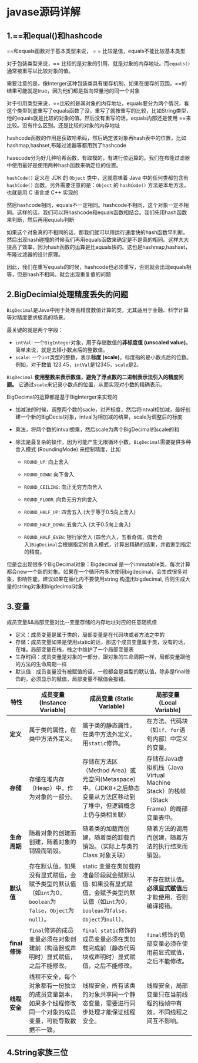 # javase源码详解

## 1.==和equal()和hashcode

==和equals函数对于基本类型来说， = = 比较是值，equals不能比较基本类型

对于包装类型来说，== 比较的是对象的引用，就是对象的内存地址。而`equals()`通常被重写以比较对象的值。

需要注意的是，像Interger这种包装类具有缓存机制，如果在缓存的范围，==的结果可能就是true，因为他们都是指向常量池的同一个对象

对于引用类型来说，==比较的是其对象的内存地址，equals要分为两个情况，看这个类型到底重写了equals函数了没，重写了就按重写的比较，比如String类型，他的equals就是比较的对象的值。然后没有重写的话，equals内部还是使用 ==来比较。没有什么区别。还是比较的对象的内存地址



hashcode函数的作用是获取哈希码，然后确定该对象再hash表中的位置，比如hashmap,hashset,布隆过滤器等都用到了hashcode

hasecode分为好几种哈希函数，有取模的，有进行位运算的。我们在布隆过滤器中使用最好是使用两种hash函数来确定位的位置。

`hashCode()` 定义在 JDK 的 `Object` 类中，这就意味着 Java 中的任何类都包含有 `hashCode()` 函数。另外需要注意的是：`Object` 的 `hashCode()` 方法是本地方法，也就是用 C 语言或 C++ 实现的

然后hashcode相同，equals不一定相同。hashcode不相同，这个对象一定不相同。这样的话，我们可以将hashcode和equals函数相结合。我们先用hash函数来判断，然后再用equals判断

如果这个对象真的不相同的话，那我们就可以用运行速度快的hash函数早判断。然后出现hash碰撞的时候我们再用equals函数来确定是不是真的相同。这样大大提高了效率，因为hash函数的运算是比equals快的。这也是hashmap,hashset，布隆过滤器的设计原理。

因此，我们在重写equals的时候，hashcode也必须重写，否则就会出现equals相等，但是hash不相同。就会出现重复值的问题

## 2.BigDecimial处理精度丢失的问题

`BigDecimal`是Java中用于处理高精度数值计算的类，尤其适用于金融、科学计算等对精度要求极高的场景。

最关键的就是两个字段：

- `intVal`: 一个`BigInteger`对象，用于存储数值的**非标度值 (unscaled value)**。简单来说，就是去掉小数点后的整数值。
- `scale`: 一个`int`类型的整数，表示**标度 (scale)**。标度指的是小数点后的位数。例如，对于数值 123.45，`intVal`是12345，`scale`是2。

`BigDecimal` **使用整数来表示数值，避免了浮点数的二进制表示法引入的精度问题。** 它通过`scale`来记录小数点的位置，从而实现对小数的精确表示。

BigDecimal的运算都是基于BigInterger来实现的

- 加减法的时候，调整两个数的sacle，对齐标度，然后将intval相加减，最好创建一个新的BigDecial对象，intval为相加减的结果，scale为调整后的标度

- 乘法，将两个数的intval想乘，然后scale为两个BigDecimal的scale的和

- 除法是最复杂的操作，因为可能产生无限循环小数，`BigDecimal`需要提供多种舍入模式 (RoundingMode) 来控制精度，比如

  - `ROUND_UP`: 向上舍入

  - `ROUND_DOWN`: 向下舍入

  - `ROUND_CEILING`: 向正无穷方向舍入

  - `ROUND_FLOOR`: 向负无穷方向舍入

  - `ROUND_HALF_UP`: 四舍五入 (大于等于0.5向上舍入)

  - `ROUND_HALF_DOWN`: 五舍六入 (大于0.5向上舍入)

  - `ROUND_HALF_EVEN`: 银行家舍入 (四舍六入，五看奇偶，偶舍奇入)`BigDecimal`会根据指定的舍入模式，计算出精确的结果，并截断到指定的精度。

    

但是会出现很多个BigDecimal对象：Bigdecimal 是一个immutable类，每次计算都会new一个新的对象。如果在一个循环内多次使用bigdecimal，会生成很多对象，影响性能，建议如果在循化内不要使用string 构造出bigdecimal, 否则生成大量的string对象和bigdecimal对象

## 3.变量

成员变量&&局部变量对比--变量存储的内存地址对应的任意随机值

- 定义：成员变量是属于类的，局部变量是在代码块或者方法之中的
- 存储：成员变量如果是使用static的话，那这个成员变量属于类，没有的话，在堆。局部变量在栈，栈之中维护了一个局部变量表
- 生存时间：成员变量是对象的一部分，跟对象的生命周期一样，局部变量跟他的方法的生命周期一样
- 默认值：成员变量没有被赋值的话，一般都会是类型的默认值，除非是final修饰的，必须显示的赋值，局部变量不赋值会报错。

| 特性          | 成员变量 (Instance Variable)                                 | 成员变量 (Static Variable)                                   | 局部变量 (Local Variable)                                    |
| ------------- | ------------------------------------------------------------ | ------------------------------------------------------------ | ------------------------------------------------------------ |
| **定义**      | 属于类的属性，在类中方法外定义。                             | 属于类的静态属性，在类中方法外定义，用`static`修饰。         | 在方法、代码块（如`if`、`for`语句内部）中定义的变量。        |
| **存储**      | 存储在堆内存（Heap）中，作为对象的一部分。                   | 存储在方法区（Method Area）或元空间(Metaspace)中。（JDK8+之后静态变量从方法区移动到了堆中，但逻辑概念上仍与类相关联） | 存储在Java虚拟机栈（Java Virtual Machine Stack）的栈帧（Stack Frame）的局部变量表中。 |
| **生命周期**  | 随着对象的创建而创建，随着对象的销毁而销毁。                 | 随着类的加载而创建，随着类的卸载而销毁。（实际上与类的 Class 对象关联） | 随着方法的调用而创建，随着方法的执行结束而销毁。             |
| **默认值**    | 存在默认值。如果没有显式赋值，会赋予类型的默认值（如`int`为0，`boolean`为`false`，`Object`为`null`）。 | static 变量在类加载的准备阶段就会赋默认值. 如果没有显式赋值，会赋予类型的默认值（如`int`为0，`boolean`为`false`，`Object`为`null`）。 | 不存在默认值。**必须显式赋值**后才能使用，否则编译报错。     |
| **final修饰** | `final`修饰的成员变量必须在对象创建前（构造器或声明时）显式赋值，之后不能修改。 | `final static`修饰的成员变量必须在类加载完成前（静态代码块或声明时）显式赋值，之后不能修改。 | `final`修饰的局部变量必须在使用前显式赋值，之后不能修改。    |
| **线程安全**  | 线程不安全，每个对象都有一份独立的成员变量副本，如果多个线程修改同一个对象的成员变量，可能导致数据不一致。 | 线程安全，所有该类的对象共享同一个静态变量，需要进行同步处理才能保证线程安全。 | 线程安全，局部变量只在当前线程的栈帧中有效，不同线程之间互不影响。 |



## 4.String家族三位

